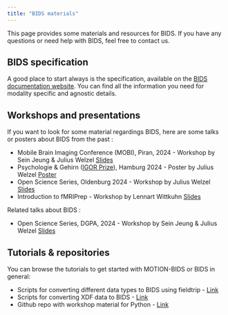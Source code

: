 ```yaml
---
title: "BIDS materials"
---
```


This page provides some materials and resources for BIDS. If you have any questions or need help with BIDS, feel free to contact us.

## BIDS specification
A good place to start always is the specification, available on the [BIDS documentation website](https://bids-specification.readthedocs.io).
You can find all the information you need for modality specific and agnostic details.

## Workshops and presentations 
If you want to look for some material regardings BIDS, here are some talks or posters about BIDS from the past :

- Mobile Brain Imaging Conference (MOBI), Piran, 2024 - Workshop by Sein Jeung & Julius Welzel
  [Slides](slides/2406_ngmt_mobi.pdf)
- Psychologie & Gehirn ([IGOR Prize](https://www.dgps.de/fachgruppen/fgbi/aktivitaeten-der-fachgruppe/igor/)), Hamburg 2024 - Poster by Julius Welzel 
  [Poster](slides/08_welzel.pdf)
- Open Science Series, Oldenburg 2024 - Workshop by Julius Welzel
  [Slides](slides/2405_bidsIntro_oldenburg_welzel.pdf)
- Introduction to fMRIPrep - Workshop by Lennart Wittkuhn
  [Slides](https://lennartwittkuhn.com/talks/2019-07-12-talk-fmriprep-doeller.html)


Related talks about BIDS : 

- Open Science Series, DGPA, 2024 - Workshop by Sein Jeung & Julius Welzel
  [Slides](slides/2410_dgpa_welzel_jeung.pdf)

## Tutorials & repositories
You can browse the tutorials to get started with MOTION-BIDS or BIDS in general:

- Scripts for converting different data types to BIDS using fieldtrip - [Link](https://www.fieldtriptoolbox.org/getting_started/bids/)
- Scripts for converting XDF data to BIDS  - [Link](https://github.com/sjeung/multimodal_XDF-to-BID)
- Github repo with workshop material for Python - [Link](https://github.com/JuliusWelzel/bids_workshop)
